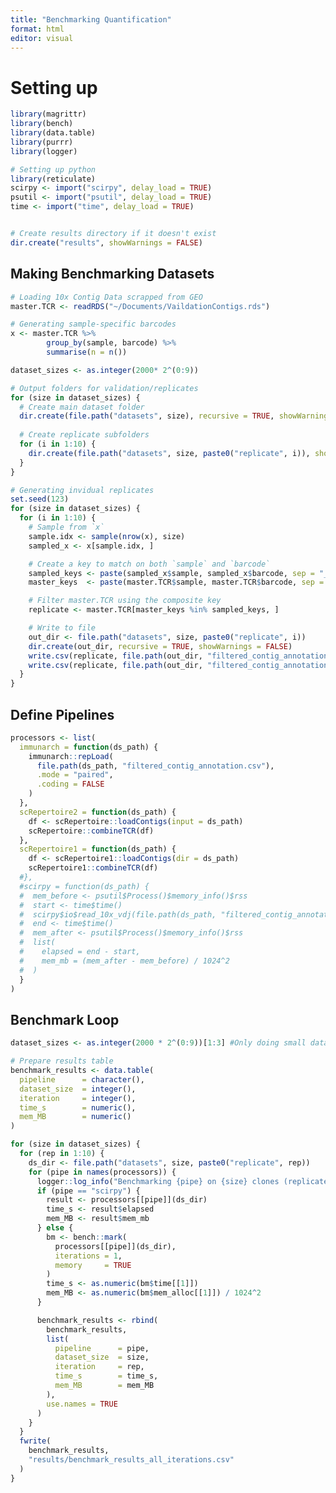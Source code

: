 ```yaml
---
title: "Benchmarking Quantification"
format: html
editor: visual
---
```


# Setting up

```r
library(magrittr)
library(bench)
library(data.table)
library(purrr)
library(logger)

# Setting up python
library(reticulate)
scirpy <- import("scirpy", delay_load = TRUE)
psutil <- import("psutil", delay_load = TRUE)
time <- import("time", delay_load = TRUE)


# Create results directory if it doesn't exist
dir.create("results", showWarnings = FALSE)
```

## Making Benchmarking Datasets

```r
# Loading 10x Contig Data scrapped from GEO
master.TCR <- readRDS("~/Documents/VaildationContigs.rds")

# Generating sample-specific barcodes
x <- master.TCR %>%
        group_by(sample, barcode) %>%
        summarise(n = n())

dataset_sizes <- as.integer(2000* 2^(0:9))

# Output folders for validation/replicates
for (size in dataset_sizes) {
  # Create main dataset folder
  dir.create(file.path("datasets", size), recursive = TRUE, showWarnings = FALSE)
  
  # Create replicate subfolders
  for (i in 1:10) {
    dir.create(file.path("datasets", size, paste0("replicate", i)), showWarnings = FALSE)
  }
}

# Generating invidual replicates
set.seed(123)
for (size in dataset_sizes) {
  for (i in 1:10) {
    # Sample from `x`
    sample.idx <- sample(nrow(x), size)
    sampled_x <- x[sample.idx, ]

    # Create a key to match on both `sample` and `barcode`
    sampled_keys <- paste(sampled_x$sample, sampled_x$barcode, sep = "_")
    master_keys  <- paste(master.TCR$sample, master.TCR$barcode, sep = "_")

    # Filter master.TCR using the composite key
    replicate <- master.TCR[master_keys %in% sampled_keys, ]

    # Write to file
    out_dir <- file.path("datasets", size, paste0("replicate", i))
    dir.create(out_dir, recursive = TRUE, showWarnings = FALSE)
    write.csv(replicate, file.path(out_dir, "filtered_contig_annotations.csv"), row.names = FALSE, quote = FALSE)
    write.csv(replicate, file.path(out_dir, "filtered_contig_annotation.csv"), row.names = FALSE, quote = FALSE)
  }
}
```

## Define Pipelines

```r
processors <- list(
  immunarch = function(ds_path) {
    immunarch::repLoad(
      file.path(ds_path, "filtered_contig_annotation.csv"),
      .mode = "paired", 
      .coding = FALSE
    )
  },
  scRepertoire2 = function(ds_path) {
    df <- scRepertoire::loadContigs(input = ds_path)
    scRepertoire::combineTCR(df)
  },
  scRepertoire1 = function(ds_path) {
    df <- scRepertoire1::loadContigs(dir = ds_path)
    scRepertoire1::combineTCR(df)
  #},
  #scirpy = function(ds_path) {
  #  mem_before <- psutil$Process()$memory_info()$rss
  #  start <- time$time()
  #  scirpy$io$read_10x_vdj(file.path(ds_path, "filtered_contig_annotation.csv"))
  #  end <- time$time()
  #  mem_after <- psutil$Process()$memory_info()$rss
  #  list(
  #    elapsed = end - start,
  #    mem_mb = (mem_after - mem_before) / 1024^2
  #  )
  }
)
```

## Benchmark Loop

```r

dataset_sizes <- as.integer(2000 * 2^(0:9))[1:3] #Only doing small data so far

# Prepare results table
benchmark_results <- data.table(
  pipeline      = character(),
  dataset_size  = integer(),
  iteration     = integer(),
  time_s        = numeric(),
  mem_MB        = numeric()
)

for (size in dataset_sizes) {
  for (rep in 1:10) {
    ds_dir <- file.path("datasets", size, paste0("replicate", rep))
    for (pipe in names(processors)) {
      logger::log_info("Benchmarking {pipe} on {size} clones (replicate {rep})...")
      if (pipe == "scirpy") {
        result <- processors[[pipe]](ds_dir)
        time_s <- result$elapsed
        mem_MB <- result$mem_mb
      } else {
        bm <- bench::mark(
          processors[[pipe]](ds_dir),
          iterations = 1,
          memory     = TRUE
        )
        time_s <- as.numeric(bm$time[[1]])
        mem_MB <- as.numeric(bm$mem_alloc[[1]]) / 1024^2
      }

      benchmark_results <- rbind(
        benchmark_results,
        list(
          pipeline      = pipe,
          dataset_size  = size,
          iteration     = rep,
          time_s        = time_s,
          mem_MB        = mem_MB
        ),
        use.names = TRUE
      )
    }
  }
  fwrite(
    benchmark_results,
    "results/benchmark_results_all_iterations.csv"
  )
}
```
